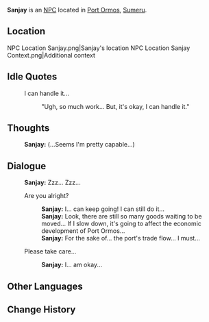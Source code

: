 {{Meta
|missing_NPC_location = yes
|missing_NPC_context  = yes
|missing_NPC_profile  = yes
}}
{{Character Infobox
|type             = NPC
|image            = NPC Sanjay.png
|realname         =
|deceased         =
|region           = Sumeru
|location         =
|affiliation      = 
|title            = Porter

|ancestry         =
|father           = 
|mother           = 
|spouse           = 
|sibling          = 
|child            = 
|relative         = 

|voiceEN          = 
|voiceCN          = 
|voiceJP          = 
|dialoguereward   = 
}}
'''Sanjay''' is an [[NPC]] located in [[Port Ormos]], [[Sumeru]].
<!-- is a quest/event-exclusive NPC that appears in the [[(Chapter)]] Act I: [[(Quest)]].

Following a certain dialogue branch for the first time gives the player AMOUNT_AS_WORD [[Item]].<!-- Only needed for NPCs that give items -->

==Location==
<gallery>
NPC Location Sanjay.png|Sanjay's location
NPC Location Sanjay Context.png|Additional context
</gallery>
<!--
==Profile==
Detailed story/lore information goes here.
''(To be added.)''

===Personality===
''(To be added.)''

===Appearance===
Keep appearance section short and concise. Limit to 2 paragraphs with 3-4 sentences each.
''(To be added.)''
-->
<!--
==Quests and Events==
{{Quests and Events}}
-->
==Idle Quotes==
{{Dialogue start}}
:{{DIcon|Idle}} I can handle it...
::{{A|VO Sanjay 01.ogg}} "Ugh, so much work... But, it's okay, I can handle it."
{{Dialogue end}}

==Thoughts==
{{All Schemes to Know Explanation|name=Sanjay}}
{{Dialogue start}}
:{{A|VO Sanjay All Schemes to Know 01.ogg}} '''Sanjay:''' (...Seems I'm pretty capable...)
{{Dialogue end}}

==Dialogue==
{{Dialogue start}}
:'''Sanjay:''' Zzz... Zzz...
:{{DIcon}} Are you alright?
::'''Sanjay:''' I... can keep going! I can still do it...
::'''Sanjay:''' Look, there are still so many goods waiting to be moved... If I slow down, it's going to affect the economic development of Port Ormos...
::'''Sanjay:''' For the sake of... the port's trade flow... I must...
:{{DIcon}} Please take care...
::'''Sanjay:''' I... am okay...
{{Dialogue end}}
<!--
==Event Dialogue==
===Event Name===
{{Dialogue start}}
:'''{{subst:PAGENAME}}:'''
{{Dialogue end}}

==Trivia==
*
-->
==Other Languages==
{{Other Languages
|default_hidden = 1
|en      = Sanjay
|zhs     = 桑杰
|zhs_rm  = Sāngjié
|zht     = 桑杰
|zht_rm  = Sāngjié
|ja      = サンジャイ
|ja_rm   = Sanjai
|ko      = 산제이
|ko_rm   = Sanjei
|es      = Sanjay
|fr      = Sanjay
|ru      = Санджай
|th      = Sanjay
|vi      = Sanjay
|de      = Sanjay
|id      = Sanjay
|pt      = Sanjay
|tr      = Sanjay
|it      = Sanjay
}}

==Change History==
{{Change History|3.0}}
<!--
==References==
{{Reflist}}
-->